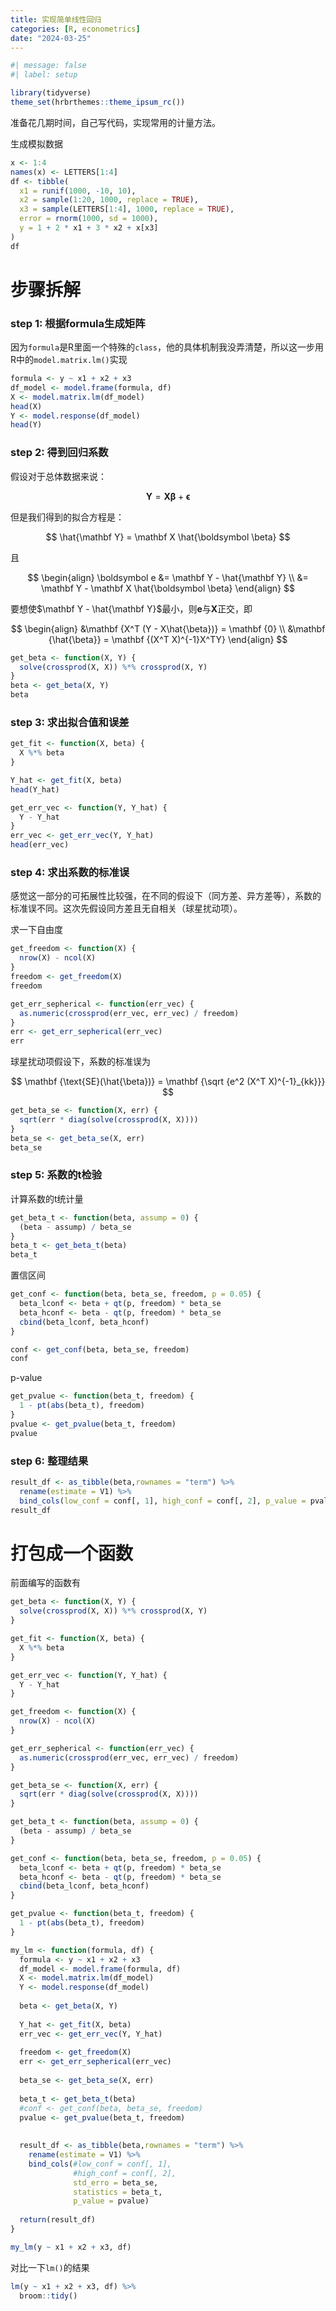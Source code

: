 ```yaml
---
title: 实现简单线性回归
categories: [R, econometrics]
date: "2024-03-25"
---
```


```r
#| message: false
#| label: setup

library(tidyverse)
theme_set(hrbrthemes::theme_ipsum_rc())
```


准备花几期时间，自己写代码，实现常用的计量方法。

生成模拟数据

```r
x <- 1:4
names(x) <- LETTERS[1:4]
df <- tibble(
  x1 = runif(1000, -10, 10),
  x2 = sample(1:20, 1000, replace = TRUE),
  x3 = sample(LETTERS[1:4], 1000, replace = TRUE),
  error = rnorm(1000, sd = 1000),
  y = 1 + 2 * x1 + 3 * x2 + x[x3]
)
df
```

# 步骤拆解

### step 1: 根据formula生成矩阵

因为`formula`是R里面一个特殊的`class`，他的具体机制我没弄清楚，所以这一步用R中的`model.matrix.lm()`实现

```r
formula <- y ~ x1 + x2 + x3
df_model <- model.frame(formula, df)
X <- model.matrix.lm(df_model)
head(X)
Y <- model.response(df_model)
head(Y)
```

### step 2: 得到回归系数

假设对于总体数据来说：

$$
\mathbf Y = \mathbf X \boldsymbol \beta + \boldsymbol \epsilon
$$


但是我们得到的拟合方程是：

$$
\hat{\mathbf Y} = \mathbf X \hat{\boldsymbol \beta}
$$




且

$$
\begin{align}
\boldsymbol e &= \mathbf Y - \hat{\mathbf Y} \\
&= \mathbf Y - \mathbf X \hat{\boldsymbol \beta}
\end{align}
$$

要想使$\mathbf Y - \hat{\mathbf Y}$最小，则$\boldsymbol e$与$\mathbf X$正交，即


$$
\begin{align}
&\mathbf {X^T (Y - X\hat{\beta})} = \mathbf {0} \\
&\mathbf {\hat{\beta}} = \mathbf {(X^T X)^{-1}X^TY} 
\end{align}
$$


```r
get_beta <- function(X, Y) {
  solve(crossprod(X, X)) %*% crossprod(X, Y)
}
beta <- get_beta(X, Y)
beta
```

### step 3: 求出拟合值和误差

```r
get_fit <- function(X, beta) {
  X %*% beta
}

Y_hat <- get_fit(X, beta)
head(Y_hat)
```

```r
get_err_vec <- function(Y, Y_hat) {
  Y - Y_hat
}
err_vec <- get_err_vec(Y, Y_hat)
head(err_vec)
```

### step 4: 求出系数的标准误

感觉这一部分的可拓展性比较强，在不同的假设下（同方差、异方差等），系数的标准误不同。这次先假设同方差且无自相关（球星扰动项）。

求一下自由度

```r
get_freedom <- function(X) {
  nrow(X) - ncol(X)
}
freedom <- get_freedom(X)
freedom
```

```r
get_err_sepherical <- function(err_vec) {
  as.numeric(crossprod(err_vec, err_vec) / freedom)
}
err <- get_err_sepherical(err_vec)
err
```

球星扰动项假设下，系数的标准误为

$$
\mathbf {\text{SE}(\hat{\beta})} = \mathbf {\sqrt {e^2 (X^T X)^{-1}_{kk}}}
$$


```r
get_beta_se <- function(X, err) {
  sqrt(err * diag(solve(crossprod(X, X))))
}
beta_se <- get_beta_se(X, err)
beta_se
```

### step 5: 系数的t检验

计算系数的t统计量

```r
get_beta_t <- function(beta, assump = 0) {
  (beta - assump) / beta_se
}
beta_t <- get_beta_t(beta)
beta_t
```

置信区间

```r
get_conf <- function(beta, beta_se, freedom, p = 0.05) {
  beta_lconf <- beta + qt(p, freedom) * beta_se
  beta_hconf <- beta - qt(p, freedom) * beta_se
  cbind(beta_lconf, beta_hconf)
}

conf <- get_conf(beta, beta_se, freedom)
conf
```


p-value

```r
get_pvalue <- function(beta_t, freedom) {
  1 - pt(abs(beta_t), freedom)
}
pvalue <- get_pvalue(beta_t, freedom)
pvalue
```


### step 6: 整理结果

```r
result_df <- as_tibble(beta,rownames = "term") %>% 
  rename(estimate = V1) %>% 
  bind_cols(low_conf = conf[, 1], high_conf = conf[, 2], p_value = pvalue)
result_df
```


# 打包成一个函数

前面编写的函数有

```r
get_beta <- function(X, Y) {
  solve(crossprod(X, X)) %*% crossprod(X, Y)
}

get_fit <- function(X, beta) {
  X %*% beta
}

get_err_vec <- function(Y, Y_hat) {
  Y - Y_hat
}

get_freedom <- function(X) {
  nrow(X) - ncol(X)
}

get_err_sepherical <- function(err_vec) {
  as.numeric(crossprod(err_vec, err_vec) / freedom)
}

get_beta_se <- function(X, err) {
  sqrt(err * diag(solve(crossprod(X, X))))
}

get_beta_t <- function(beta, assump = 0) {
  (beta - assump) / beta_se
}

get_conf <- function(beta, beta_se, freedom, p = 0.05) {
  beta_lconf <- beta + qt(p, freedom) * beta_se
  beta_hconf <- beta - qt(p, freedom) * beta_se
  cbind(beta_lconf, beta_hconf)
}

get_pvalue <- function(beta_t, freedom) {
  1 - pt(abs(beta_t), freedom)
}


```


```r
my_lm <- function(formula, df) {
  formula <- y ~ x1 + x2 + x3
  df_model <- model.frame(formula, df)
  X <- model.matrix.lm(df_model)
  Y <- model.response(df_model)
  
  beta <- get_beta(X, Y)
  
  Y_hat <- get_fit(X, beta)
  err_vec <- get_err_vec(Y, Y_hat)
  
  freedom <- get_freedom(X)
  err <- get_err_sepherical(err_vec)
  
  beta_se <- get_beta_se(X, err)
  
  beta_t <- get_beta_t(beta)
  #conf <- get_conf(beta, beta_se, freedom)
  pvalue <- get_pvalue(beta_t, freedom)
  
  
  result_df <- as_tibble(beta,rownames = "term") %>% 
    rename(estimate = V1) %>% 
    bind_cols(#low_conf = conf[, 1], 
              #high_conf = conf[, 2], 
              std_erro = beta_se,
              statistics = beta_t,
              p_value = pvalue)
  
  return(result_df)
}
```


```r
my_lm(y ~ x1 + x2 + x3, df)
```

对比一下`lm()`的结果

```r
lm(y ~ x1 + x2 + x3, df) %>% 
  broom::tidy()
```

